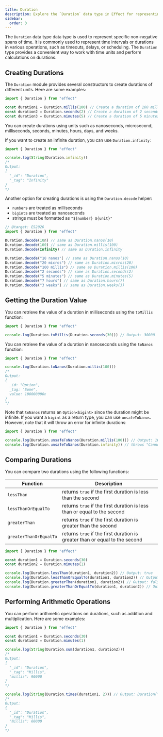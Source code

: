 ```yaml
---
title: Duration
description: Explore the `Duration` data type in Effect for representing non-negative spans of time. Learn to create durations with different units, including milliseconds, seconds, and minutes. Discover options for creating infinite durations and decoding values. Retrieve duration values in milliseconds or nanoseconds. Compare durations and perform arithmetic operations like addition and multiplication. Master the capabilities of the `Duration` module for efficient time handling in your applications.
sidebar:
  order: 3
---
```


The `Duration` data type data type is used to represent specific non-negative spans of time. It is commonly used to represent time intervals or durations in various operations, such as timeouts, delays, or scheduling. The `Duration` type provides a convenient way to work with time units and perform calculations on durations.

## Creating Durations

The `Duration` module provides several constructors to create durations of different units. Here are some examples:

```ts twoslash
import { Duration } from "effect"

const duration1 = Duration.millis(100) // Create a duration of 100 milliseconds
const duration2 = Duration.seconds(2) // Create a duration of 2 seconds
const duration3 = Duration.minutes(5) // Create a duration of 5 minutes
```

You can create durations using units such as nanoseconds, microsecond, milliseconds, seconds, minutes, hours, days, and weeks.

If you want to create an infinite duration, you can use `Duration.infinity`:

```ts twoslash
import { Duration } from "effect"

console.log(String(Duration.infinity))
/*
Output:
{
  "_id": "Duration",
  "_tag": "Infinity"
}
*/
```

Another option for creating durations is using the `Duration.decode` helper:

- `number`s are treated as milliseconds
- `bigint`s are treated as nanoseconds
- strings must be formatted as `"${number} ${unit}"`

```ts twoslash
// @target: ES2020
import { Duration } from "effect"

Duration.decode(10n) // same as Duration.nanos(10)
Duration.decode(100) // same as Duration.millis(100)
Duration.decode(Infinity) // same as Duration.infinity

Duration.decode("10 nanos") // same as Duration.nanos(10)
Duration.decode("20 micros") // same as Duration.micros(20)
Duration.decode("100 millis") // same as Duration.millis(100)
Duration.decode("2 seconds") // same as Duration.seconds(2)
Duration.decode("5 minutes") // same as Duration.minutes(5)
Duration.decode("7 hours") // same as Duration.hours(7)
Duration.decode("3 weeks") // same as Duration.weeks(3)
```

## Getting the Duration Value

You can retrieve the value of a duration in milliseconds using the `toMillis` function:

```ts twoslash
import { Duration } from "effect"

console.log(Duration.toMillis(Duration.seconds(30))) // Output: 30000
```

You can retrieve the value of a duration in nanoseconds using the `toNanos` function:

```ts twoslash
import { Duration } from "effect"

console.log(Duration.toNanos(Duration.millis(100)))
/*
Output:
{
  _id: "Option",
  _tag: "Some",
  value: 100000000n
}
*/
```

Note that `toNanos` returns an `Option<bigint>` since the duration might be infinite. If you want a `bigint` as a return type, you can use `unsafeToNanos`. However, note that it will throw an error for infinite durations:

```ts twoslash
import { Duration } from "effect"

console.log(Duration.unsafeToNanos(Duration.millis(100))) // Output: 100000000n
console.log(Duration.unsafeToNanos(Duration.infinity)) // throws "Cannot convert infinite duration to nanos"
```

## Comparing Durations

You can compare two durations using the following functions:

| **Function**           | **Description**                                                             |
| ---------------------- | --------------------------------------------------------------------------- |
| `lessThan`             | returns `true` if the first duration is less than the second                |
| `lessThanOrEqualTo`    | returns `true` if the first duration is less than or equal to the second    |
| `greaterThan`          | returns `true` if the first duration is greater than the second             |
| `greaterThanOrEqualTo` | returns `true` if the first duration is greater than or equal to the second |

```ts twoslash
import { Duration } from "effect"

const duration1 = Duration.seconds(30)
const duration2 = Duration.minutes(1)

console.log(Duration.lessThan(duration1, duration2)) // Output: true
console.log(Duration.lessThanOrEqualTo(duration1, duration2)) // Output: true
console.log(Duration.greaterThan(duration1, duration2)) // Output: false
console.log(Duration.greaterThanOrEqualTo(duration1, duration2)) // Output: false
```

## Performing Arithmetic Operations

You can perform arithmetic operations on durations, such as addition and multiplication. Here are some examples:

```ts twoslash
import { Duration } from "effect"

const duration1 = Duration.seconds(30)
const duration2 = Duration.minutes(1)

console.log(String(Duration.sum(duration1, duration2)))
/*
Output:
{
  "_id": "Duration",
  "_tag": "Millis",
  "millis": 90000
}
*/

console.log(String(Duration.times(duration1, 2))) // Output: Duration("60000 millis")
/*
Output:
{
  "_id": "Duration",
  "_tag": "Millis",
  "millis": 60000
}
*/
```
